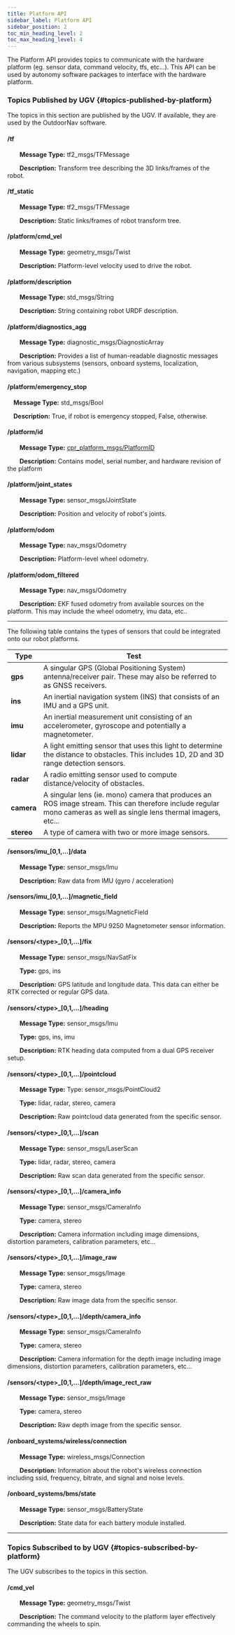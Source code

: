 ```yaml
---
title: Platform API
sidebar_label: Platform API
sidebar_position: 2
toc_min_heading_level: 2
toc_max_heading_level: 4
---
```


The Platform API provides topics to communicate with the hardware
platform (eg. sensor data, command velocity, tfs, etc\...). This API can
be used by autonomy software packages to interface with the hardware
platform.

### Topics Published by UGV {#topics-published-by-platform}

The topics in this section are published by the UGV. If available, they
are used by the OutdoorNav software.

#### /tf

&emsp;&emsp;**Message Type:** tf2_msgs/TFMessage

&emsp;&emsp;**Description:** Transform tree describing the 3D links/frames of the
robot.

#### /tf_static

&emsp;&emsp;**Message Type:** tf2_msgs/TFMessage

&emsp;&emsp;**Description:** Static links/frames of robot transform tree.

#### /platform/cmd_vel

&emsp;&emsp;**Message Type:** geometry_msgs/Twist

&emsp;&emsp;**Description:** Platform-level velocity used to drive the robot.

#### /platform/description

&emsp;&emsp;**Message Type:** std_msgs/String

&emsp;&emsp;**Description:** String containing robot URDF description.

#### /platform/diagnostics_agg

&emsp;&emsp;**Message Type:** diagnostic_msgs/DiagnosticArray

&emsp;&emsp;**Description:** Provides a list of human-readable diagnostic messages
from various subsystems (sensors, onboard systems, localization,
navigation, mapping etc.)

#### /platform/emergency_stop

&emsp;**Message Type:** std_msgs/Bool

&emsp;**Description:** True, if robot is emergency stopped, False, otherwise.

#### /platform/id

&emsp;&emsp;**Message Type:** [cpr_platform_msgs/PlatformID](definitions#msg-platform-id)

&emsp;&emsp;**Description:** Contains model, serial number, and hardware revision of
the platform

#### /platform/joint_states

&emsp;&emsp;**Message Type:** sensor_msgs/JointState

&emsp;&emsp;**Description:** Position and velocity of robot's joints.

#### /platform/odom

&emsp;&emsp;**Message Type:** nav_msgs/Odometry

&emsp;&emsp;**Description:** Platform-level wheel odometry.

#### /platform/odom_filtered

&emsp;&emsp;**Message Type:** nav_msgs/Odometry

&emsp;&emsp;**Description:** EKF fused odometry from available sources on the
platform. This may include the wheel odometry, imu data, etc..

------------------------------------------------------------------------

The following table contains the types of sensors that could be
integrated onto our robot platforms.

| Type | Test |
| ---- | ----------  |
| **gps** | A singular GPS (Global Positioning System) antenna/receiver pair. These may also be referred to as GNSS receivers. |
| **ins** | An inertial navigation system (INS) that consists of an IMU and a GPS unit. |
| **imu** | An inertial measurement unit consisting of an accelerometer, gyroscope and potentially a magnetometer. |
| **lidar** | A light emitting sensor that uses this light to determine the distance to obstacles. This includes 1D, 2D and 3D range detection sensors. |
| **radar** | A radio emitting sensor used to compute distance/velocity of obstacles. |
| **camera** | A singular lens (ie. mono) camera that produces an ROS image stream. This can therefore include regular mono cameras as well as single lens thermal imagers, etc\... |
| **stereo** | A type of camera with two or more image sensors. |

#### /sensors/imu_\[0,1,\...\]/data

&emsp;&emsp;**Message Type:** sensor_msgs/Imu

&emsp;&emsp;**Description:** Raw data from IMU (gyro / acceleration)

#### /sensors/imu_\[0,1,\...\]/magnetic_field

&emsp;&emsp;**Message Type:** sensor_msgs/MagneticField

&emsp;&emsp;**Description:** Reports the MPU 9250 Magnetometer sensor information.

#### /sensors/<type\>_\[0,1,\...\]/fix

&emsp;&emsp;**Message Type:** sensor_msgs/NavSatFix

&emsp;&emsp;**Type:** gps, ins

&emsp;&emsp;**Description:** GPS latitude and longitude data. This data can either
be RTK corrected or regular GPS data.

#### /sensors/<type\>_[0,1,\...\]/heading

&emsp;&emsp;**Message Type:** sensor_msgs/Imu

&emsp;&emsp;**Type:** gps, ins, imu

&emsp;&emsp;**Description:** RTK heading data computed from a dual GPS receiver
setup.

#### /sensors/<type\>_\[0,1,\...\]/pointcloud

&emsp;&emsp;**Message Type:** Type: sensor_msgs/PointCloud2

&emsp;&emsp;**Type:** lidar, radar, stereo, camera

&emsp;&emsp;**Description:** Raw pointcloud data generated from the specific sensor.

#### /sensors/<type\>_\[0,1,\...\]/scan

&emsp;&emsp;**Message Type:** sensor_msgs/LaserScan

&emsp;&emsp;**Type:** lidar, radar, stereo, camera

&emsp;&emsp;**Description:** Raw scan data generated from the specific sensor.

#### /sensors/<type\>_\[0,1,\...\]/camera_info

&emsp;&emsp;**Message Type:** sensor_msgs/CameraInfo

&emsp;&emsp;**Type:** camera, stereo

&emsp;&emsp;**Description:** Camera information including image dimensions,
distortion parameters, calibration parameters, etc\...

#### /sensors/<type\>_\[0,1,\...\]/image_raw

&emsp;&emsp;**Message Type:** sensor_msgs/Image

&emsp;&emsp;**Type:** camera, stereo

&emsp;&emsp;**Description:** Raw image data from the specific sensor.

#### /sensors/<type\>_\[0,1,\...\]/depth/camera_info

&emsp;&emsp;**Message Type:** sensor_msgs/CameraInfo

&emsp;&emsp;**Type:** camera, stereo

&emsp;&emsp;**Description:** Camera information for the depth image including image dimensions,
distortion parameters, calibration parameters, etc\...

#### /sensors/<type\>_\[0,1,\...\]/depth/image_rect_raw

&emsp;&emsp;**Message Type:** sensor_msgs/Image

&emsp;&emsp;**Type:** camera, stereo

&emsp;&emsp;**Description:** Raw depth image from the specific sensor.

#### /onboard_systems/wireless/connection

&emsp;&emsp;**Message Type:** wireless_msgs/Connection

&emsp;&emsp;**Description:** Information about the robot's wireless connection
including ssid, frequency, bitrate, and signal and noise levels.

#### /onboard_systems/bms/state

&emsp;&emsp;**Message Type:** sensor_msgs/BatteryState

&emsp;&emsp;**Description:** State data for each battery module installed.

------------------------------------------------------------------------

### Topics Subscribed to by UGV {#topics-subscribed-by-platform}

The UGV subscribes to the topics in this section.

#### /cmd_vel

&emsp;&emsp;**Message Type:** geometry_msgs/Twist

&emsp;&emsp;**Description:** The command velocity to the platform layer effectively
commanding the wheels to spin.